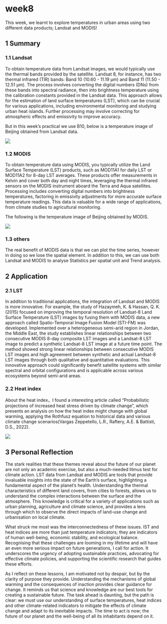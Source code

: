 # week8 {.unnumbered}

This week, we learnt to explore temperatures in urban areas using two different data products; Landsat and MODIS!

## 1 Summary

### 1.1 Landsat

To obtain temperature data from Landsat images, we would typically use the thermal bands provided by the satellite. Landsat 8, for instance, has two thermal infrared (TIR) bands: Band 10 (10.60 - 11.19 µm) and Band 11 (11.50 - 12.51 µm). The process involves converting the digital numbers (DNs) from these bands into spectral radiance, then into brightness temperature using the calibration constants provided in the Landsat data. This approach allows for the estimation of land surface temperatures (LST), which can be crucial for various applications, including environmental monitoring and studying urban heat islands. Further processing may involve correcting for atmospheric effects and emissivity to improve accuracy.

But in this week's practical we use B10, below is a temperature image of Beijing obtained from Landsat data.

![](pic/landsat.png)

### 1.2 MODIS

To obtain temperature data using MODIS, you typically utilize the Land Surface Temperature (LST) products, such as MOD11A1 for daily LST or MOD11A2 for 8-day LST averages. These products offer measurements in Kelvin and cover both day and night times, leveraging the thermal infrared sensors on the MODIS instrument aboard the Terra and Aqua satellites. Processing includes converting digital numbers into brightness temperatures, factoring in emissivity adjustments for more accurate surface temperature readings. This data is valuable for a wide range of applications, from climate studies to agricultural monitoring.

The following is the temperature image of Beijing obtained by MODIS.

![](pic/MODIS.png)

### 1.3 others

The real benefit of MODIS data is that we can plot the time series, however in doing so we lose the spatial element. In addition to this, we can use both Landsat and MODIS to analyse Statistics per spatial unit and Trend analysis.

## 2 Application

### 2.1 LST

In addition to traditional applications, the integration of Landsat and MODIS is more innovative. For example, the study of Hazaymeh, K. & Hassan, Q. K. (2015) focused on improving the temporal resolution of Landsat-8 Land Surface Temperature (LST) images by fusing them with MODIS data, a new approach called Spatio-Temporal Image Fusion Model (STI-FM) was developed. Implemented over a heterogeneous semi-arid region in Jordan, the Middle East, the study establishes linear relationships between two consecutive MODIS 8-day composite LST images and a Landsat-8 LST image to predict a synthetic Landsat-8 LST image at a future time point. The method showed strong linear relationships between consecutive MODIS LST images and high agreement between synthetic and actual Landsat-8 LST images through both qualitative and quantitative evaluations. This innovative approach could significantly benefit satellite systems with similar spectral and orbital configurations and is applicable across various ecosystems beyond semi-arid areas.

### 2.2 Heat index

About the heat index，I found a interesting article called "Probabilistic projections of increased heat stress driven by climate change", which presents an analysis on how the heat index might change with global warming, applying the Rothfusz equation to historical data and various climate change scenarios(Vargas Zeppetello, L.R., Raftery, A.E. & Battisti, D.S., 2022).

![](pic/heat_index.png)

## 3 Personal Reflection

The stark realities that these themes reveal about the future of our planet are not only an academic exercise, but also a much-needed litmus test for climate action. LST data from Landsat and MODIS are tools that provide invaluable insights into the state of the Earth's surface, highlighting a fundamental aspect of the planet's health. Understanding the thermal characteristics of different land covers, from cities to forests, allows us to understand the complex interactions between the surface and the atmosphere. This knowledge is critical for a variety of applications such as urban planning, agriculture and climate science, and provides a lens through which to observe the direct impacts of land-use change and urbanisation on local climate.

What struck me most was the interconnectedness of these issues. lST and heat indices are more than just temperature indicators; they are indicators of human well-being, economic stability, and ecological balance. Recognising that these challenges are looming in my lifetime and will have an even more serious impact on future generations, I call for action. It underscores the urgency of adopting sustainable practices, advocating for effective climate policies, and supporting the scientific research that guides these efforts.

As I reflect on these lessons, I am motivated not by despair, but by the clarity of purpose they provide. Understanding the mechanisms of global warming and the consequences of inaction provides clear guidance for change. It reminds us that science and knowledge are our best tools for creating a sustainable future. The task ahead is daunting, but the path is clear: we must use our understanding of surface temperatures, heat indices and other climate-related indicators to mitigate the effects of climate change and adapt to its inevitable impacts. The time to act is now; the future of our planet and the well-being of all its inhabitants depend on it.
